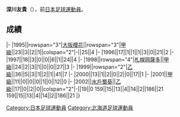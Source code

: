 {{Infobox football biography
|name=深川友貴
|image=
|fullname=深川友貴
|birth_date={{Birth date and age|1972|7|24}}
|cityofbirth=[[北海道|北海道]]
|countryofbirth=[[日本|日本]]
|position=[[前鋒_(足球)|前鋒]]
|currentclub=
|years=1995-1997<br/>1998-2001<br/>2002
|clubs=[[大阪櫻花|大阪櫻花]]<br/>[[札幌岡薩多|札幌岡薩多]]<br/>[[水戶蜀葵|水戶蜀葵]]
|caps(goals)=
|nationalyears=
|nationalteam=
|nationalcaps(goals)=
}}
'''深川友貴'''（{{Bd|1972年|7月24日||}}），前[[日本|日本]][[足球|足球]][[運動員|運動員]]。

==成績==
{{Football player club statistics 1|YYN}}
{{Football player club statistics 2|JPN|YYN}}
|-
|1995||rowspan="3"|[[大阪櫻花|大阪櫻花]]||rowspan="3"|[[日本職業足球甲級聯賽|甲級]]||23||3||2||1||colspan="2"|-||25||4
|-
|1996||17||1||1||1||3||0||21||2
|-
|1997||18||3||0||0||6||1||24||4
|-
|1998||rowspan="4"|[[札幌岡薩多|札幌岡薩多]]||[[日本職業足球甲級聯賽|甲級]]||24||2||3||1||0||0||27||3
|-
|1999||rowspan="2"|[[日本職業足球乙級聯賽|乙級]]||36||5||3||1||2||1||41||7
|-
|2000||13||1||2||0||2||0||17||1
|-
|2001||[[日本職業足球甲級聯賽|甲級]]||11||0||0||0||1||0||12||0
|-
|2002||[[水戶蜀葵|水戶蜀葵]]||[[日本職業足球乙級聯賽|乙級]]||17||0||2||0||colspan="2"|-||19||0
{{Football player club statistics 3|1|JPN}}159||15||13||4||14||2||186||21
{{Football player club statistics 5}}159||15||13||4||14||2||186||21
|}

{{Japan-sport-bio-stub}}
{{Soccer-player-stub}}
[[Category:日本足球運動員|Category:日本足球運動員]]
[[Category:北海道足球運動員|Category:北海道足球運動員]]